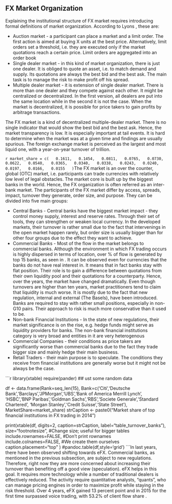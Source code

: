 <!--!Rnw root = ../../masters\_thesis.Rnw -->
<!--' <<r setup\_global22, include=FALSE, cache=FALSE,echo=FALSE,eval=TRUE>>= -->
<!--'  -->
<!--' set\_parent('../../masters\_thesis.Rnw) -->
<!--' #debug(set\_parent) -->
<!--' @ -->


## FX Market Organization

Explaining the institutional structure of FX market requires introducing formal definitions of market organization. According  to Lyons \cite{Lyons2002}, these are:

* Auction market - a participant can place a market and a limit order. The first action is aimed at buying X units at the best price. Alternatively, limit orders set a threshold, i.e. they are executed only if the market quotations reach a certain price. Limit orders are aggregated into an order book
* Single dealer market - in this kind of market organization, there is just one dealer. It is obliged to quote an asset, i.e. to match demand and supply. Its quotations are always the best bid and the best ask. The main task is to manage the risk to make profit off his spread.
* Multiple dealer market - it is extension of single dealer market. There is more than one dealer and they compete against each other. It might be centralized or decentralized. In the first version, all dealers are put into the same location while in the second it is not the case. When the market is decentralized, it is possible for price takers to gain profits by arbitrage transactions.

The FX market is a kind of decentralized multiple-dealer market. There is no single indicator that would show the best bid and the best ask. Hence, the market transparency is low. It is especially important at tail events. It is hard to determine when the market was at a given time and findings are usually spurious.
The foreign exchange market is perceived as the largest and most liquid one, with a year-on-year turnover of \texteuro 69 trillion. 


```r
market_share = c(
  0.1611,
  0.1454,
  0.0811,
  0.0765,
  0.0730,
  0.0622,
  0.0540,
  0.0365,
  0.0340,
  0.0338,
  0.0243,
  0.0240,
  0.0197,
  0.0166,
  0.0155
  )
```The FX market is an over the counter, global (OTC) market, i.e. participants can trade currencies with relatively low level of legal obstacles. The market core is built up by the biggest banks in the world. Hence, the FX organization is often referred as
an inter-bank market. 
The participants of the FX market differ by access, spreads, impact, turnover they generate, order size, and purpose. They can be divided into five main groups:

* Central Banks - Central banks have the biggest market impact - they control money supply, interest and reserve rates. Through their set of tools, they can strengthen or weaken local currency. In the developed markets, their turnover is rather small due to the fact that intervenings 
in the open market happen rarely, but order size is usually bigger than for other four groups due to the effect they want to achieve.
* Commercial Banks - Most of the flow in the market belongs to commercial banks. Although the environment in which FX trading occurs is highly dispersed in terms of location, over \Sexpr{floor(sum(market_share)*100)}\% of flow is generated by top 15 banks, as seen in \ref{table_turnover_banks}. It can be observed even for currencies that the banks do not have real interest in. It means that in fact banks stay with flat position. 
Their role is to gain a difference between quotations from their own liquidity pool and their quotations for a counterparty. 
Hence, over the years, the market have changed dramatically. Even though turnovers are higher than ten years, market practitioners tend to claim that liquidity is much worse. It is mostly due to the fact that new regulation, internal and external (The Basels), have been introduced. 
Banks are required to stay with rather small positions, especially in non-G10 pairs. Their approach to risk is much more conservative than it used to be.
* Non-bank Financial Institutions - In the state of new regulations, their market significance is on the rise, e.g. hedge funds might serve as liquidity providers for banks. The non-bank financial institutions category is very broad and entities in it are very heterogenous
* Commercial Companies - their conditions as price takers are significantly worse than commercial banks due to the fact they trade bigger size and mainly hedge their main business.
* Retail Traders - their main purpose is to speculate. The conditions they receive from financial institutions are generally worse but it might not be always be the case.


```r
library(xtable)
require(pander)
## ust some random data

df <- data.frame(Rank=seq_len(15),
                 Bank=c('Citi','Deutsche Bank','Barclays','JPMorgan','UBS','Bank of America Merrill Lynch',
                        'HSBC','BNP Paribas','Goldman Sachs','RBS','Societe Generale','Standard Chartered',
                        'Morgan Stanley','Credit Suisse','State Street'),
                 MarketShare=market_share)
strCaption <- paste0("Market share of top financial institutions in FX trading in 2014")

print(xtable(df, digits=2, caption=strCaption, label="table_turnover_banks"),
      size="footnotesize", #Change size; useful for bigger tables
      include.rownames=FALSE, #Don't print rownames
      include.colnames=FALSE, #We create them ourselves
      caption.placement="top"
      )
#pandoc.table(df,style='grid')
```In last years, there have been observed shifting towards eFX. Commercial banks, as mentioned in the previous subsection,
are subject to new regulations. Therefore, right now they are more concerned about increasing their turnover
than benefiting off a good view (speculation). eFX helps in this goal. It requires more technology while a number of traditional dealers
is effectively reduced. The activity require quantitative analysts, "quants", who can manage pricing engines in order to maximize profit while staying in the risk threshold. 
Over 4 years, eFX gained 13 percent point and in 2015 for the first time surpassed voice trading, with 53.2\% of client flow share  \cite{JeffPatterson2015} \cite{Chung2015}. 



